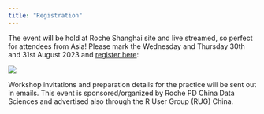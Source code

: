 ```yaml
---
title: "Registration"
---
```



The event will be hold at Roche Shanghai site and live streamed, so perfect for attendees from Asia!
Please mark the Wednesday and Thursday 30th and 31st August 2023 and [register here](https://docs.qq.com/form/page/DWXZBZ0FSaGxJYkhS):

![](resources/registration.png)

Workshop invitations and preparation details for the practice will be sent out in emails.
This event is sponsored/organized by Roche PD China Data Sciences and advertised also through
the R User Group (RUG) China. 
